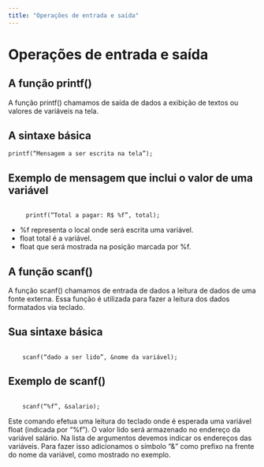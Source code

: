 ```yaml
---
title: "Operações de entrada e saída"
---
```


# Operações de entrada e saída

## A função printf()

A função printf() chamamos de saída de dados a exibição de textos ou valores de variáveis na tela.

## A sintaxe básica

    printf(“Mensagem a ser escrita na tela”);

## Exemplo de mensagem que inclui o valor de uma variável

```

     printf(“Total a pagar: R$ %f”, total);

```

- %f representa o local onde será escrita uma variável.
- float total é a variável.
- float que será mostrada na posição marcada por %f.

## A função scanf()

A função scanf() chamamos de entrada de dados a leitura de dados de uma fonte externa. Essa função é utilizada para fazer a leitura dos dados formatados via teclado.

## Sua sintaxe básica

```

    scanf(“dado a ser lido”, &nome da variável);

```

## Exemplo de scanf()

```

    scanf(“%f”, &salario);

```

Este comando efetua uma leitura do teclado onde é esperada uma variável float (indicada por “%f”). O valor lido será armazenado no endereço da variável salário. Na lista de argumentos devemos indicar os endereços das variáveis. Para fazer isso adicionamos o símbolo “&” como prefixo na frente do nome da variável, como mostrado no exemplo.
